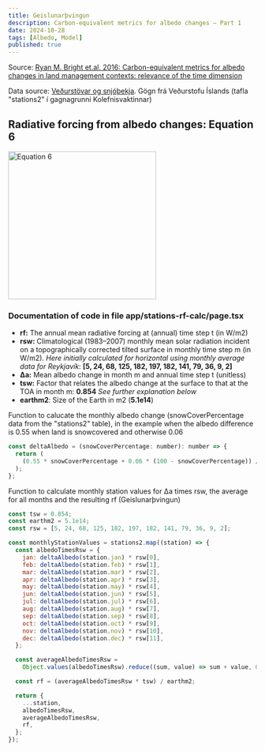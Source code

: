 ```yaml
---
title: Geislunarþvingun
description: Carbon-equivalent metrics for albedo changes — Part 1
date: 2024-10-28
tags: [Albedo, Model]
published: true
---
```


Source:
[Ryan M. Bright et.al. 2016: Carbon-equivalent metrics for albedo changes in land management contexts: relevance of the time dimension](https://esajournals.onlinelibrary.wiley.com/doi/10.1890/15-1597.1)

Data source: [Veðurstövar og snjóþekja](https://kolefnisvaktin.natturuvinir.is/stations-rawdata).
Gögn frá Veðurstofu Íslands (tafla "stations2" í gagnagrunni Kolefnisvaktinnar)

## Radiative forcing from albedo changes: Equation 6

<img
  src='https://hlkyrtglhpmrhzudaqzu.supabase.co/storage/v1/object/public/vin2024/albedo_rf_equation.png'
  alt='Equation 6'
  width='300'
/>

### Documentation of code in file app/stations-rf-calc/page.tsx

- **rf:** The annual mean radiative forcing at (annual) time step t (in W/m2)
- **rsw:** Climatological (1983–2007) monthly mean solar radiation incident on a topographically corrected tilted surface in monthly time step m (in W/m2).
  _Here initially calculated for horizontal using monthly average data for Reykjavík_:
  **[5, 24, 68, 125, 182, 197, 182, 141, 79, 36, 9, 2]**
- **∆a:** Mean albedo change in month m and annual time step t (unitless)
- **tsw:** Factor that relates the albedo change at the surface to that at the TOA in month m: **0.854** _See further explanation below_
- **earthm2**: Size of the Earth in m2 (**5.1e14**)

Function to calucate the monthly albedo change (snowCoverPercentage data from the "stations2" table), in the example when the albedo difference is 0.55 when land is snowcovered and otherwise 0.06

```js
const deltaAlbedo = (snowCoverPercentage: number): number => {
  return (
    (0.55 * snowCoverPercentage + 0.06 * (100 - snowCoverPercentage)) / 100
  );
};
```

Function to calculate monthly station values for ∆a times rsw, the average for all months and the resulting rf (Geislunarþvingun)

```js
const tsw = 0.854;
const earthm2 = 5.1e14;
const rsw = [5, 24, 68, 125, 182, 197, 182, 141, 79, 36, 9, 2];

const monthlyStationValues = stations2.map((station) => {
  const albedoTimesRsw = {
    jan: deltaAlbedo(station.jan) * rsw[0],
    feb: deltaAlbedo(station.feb) * rsw[1],
    mar: deltaAlbedo(station.mar) * rsw[2],
    apr: deltaAlbedo(station.apr) * rsw[3],
    may: deltaAlbedo(station.may) * rsw[4],
    jun: deltaAlbedo(station.jun) * rsw[5],
    jul: deltaAlbedo(station.jul) * rsw[6],
    aug: deltaAlbedo(station.aug) * rsw[7],
    sep: deltaAlbedo(station.sep) * rsw[8],
    oct: deltaAlbedo(station.oct) * rsw[9],
    nov: deltaAlbedo(station.nov) * rsw[10],
    dec: deltaAlbedo(station.dec) * rsw[11],
  };

  const averageAlbedoTimesRsw =
    Object.values(albedoTimesRsw).reduce((sum, value) => sum + value, 0) / 12;

  const rf = (averageAlbedoTimesRsw * tsw) / earthm2;

  return {
    ...station,
    albedoTimesRsw,
    averageAlbedoTimesRsw,
    rf,
  };
});
```
